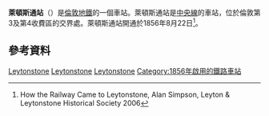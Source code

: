 {{expand|time=2016-03-09T04:27:15+00:00}}
{{TfL Translations}}
{{Infobox London station
| symbol       = underground
| name          = 萊頓斯通<br />Leytonstone
| alt_name      = 
| manager       = [[倫敦地鐵|倫敦地鐵]]   
| manager1      =
| manager2      = 
| owner         =
| owner1        =
| owner2        =
| locale        = [[萊頓斯通|萊頓斯通]]
| borough       = [[沃爾瑟姆森林區|沃爾瑟姆森林區]]
| platforms     = 3
| fare_zone     = 3
| fare_zone_1   = 4
| railcode      =
| railcode2     =
| tubecode      =
| image_name    = Leytonstone east entrance.JPG  
| image_alt     =
| caption       = Eastern entrance on Church Lane
| latitude      = 51.5683
| longitude     =  0.0083
| map_type      =
<!--
| tubeexits03   =
| tubeexits04   =
| tubeexits05   = 8.008
| tubeexits06   = 8.945
| tubeexits07   = {{increase}} 9.445 
| tubeexits08   = {{increase}} 9.86
| tubeexits09   = {{decrease}} 9.70 -->
| interchange   = {{link-en|萊頓斯通高路車站|Leytonstone High Road railway station|萊頓斯通高路}} {{rail-interchange|london|overground}}
| interchange_note = <ref>{{citation London station interchange May 2010}}</ref>
}}
'''萊頓斯通站'''（{{lang-en|Leytonstone tube station}}）是[[倫敦地鐵|倫敦地鐵]]的一個車站。萊頓斯通站是[[中央線_(倫敦地鐵)|中央線]]的車站，位於倫敦第3及第4收費區的交界處。萊頓斯通站開通於1856年8月22日<ref>How the Railway Came to Leytonstone, Alan Simpson, Leyton & Leytonstone Historical Society 2006</ref>。
==參考資料==
{{Reflist}}

{{倫敦地鐵中央線}}

[[Category:中央線車站_(倫敦地鐵)|Leytonstone]]
[[Category:沃爾瑟姆森林區鐵路車站|Leytonstone]]
[[Category:倫敦通宵地鐵車站|Leytonstone]]
[[Category:1856年啟用的鐵路車站|Category:1856年啟用的鐵路車站]]
